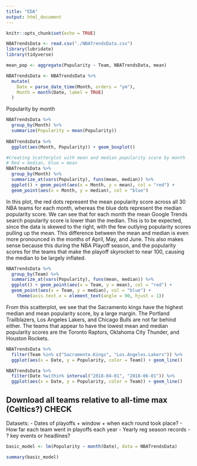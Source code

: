 ```yaml
---
title: "EDA"
output: html_document
---
```


```r
knitr::opts_chunk$set(echo = TRUE)
```

```r
NBATrendsData <- read.csv("./NBATrendsData.csv")
library(lubridate)
library(tidyverse)

mean_pop <- aggregate(Popularity ~ Team, NBATrendsData, mean)

NBATrendsData <- NBATrendsData %>%
  mutate(
    Date = parse_date_time(Month, orders = "ym"),
    Month = month(Date, label = TRUE)
  )


```

Popularity by month
```r

NBATrendsData %>% 
  group_by(Month) %>%
  summarize(Popularity = mean(Popularity))
  
NBATrendsData %>% 
  ggplot(aes(Month, Popularity)) + geom_boxplot()

```

```r
#Creating Scatterplot with mean and median popularity score by month
# Red = median, blue = mean
NBATrendsData %>%
  group_by(Month) %>%
  summarize_at(vars(Popularity), funs(mean, median)) %>%
  ggplot() + geom_point(aes(x = Month, y = mean), col = "red") +
  geom_point(aes(x = Month, y = median), col = "blue") 
```

In this plot, the red dots represent the mean popularity score across
all 30 NBA teams for each month, whereas the blue dots represent the
median popularity score. We can see that for each month the mean
Google Trends search popularity score is lower than the median. This is
to be expected, since the data is skewed to the right, with the few
outlying popularity scores pulling up the mean. This difference between
the mean and median is even more pronounced in the months of April,
May, and June. This also makes sense because this during the NBA Playoff
season, and the popularity scores for the teams that make the playoff
skyrocket to near 100, causing the median to be largely inflated.


```r
NBATrendsData %>%
  group_by(Team) %>%
  summarize_at(vars(Popularity), funs(mean, median)) %>%
  ggplot() + geom_point(aes(x = Team, y = mean), col = "red") +
  geom_point(aes(x = Team, y = median), col = "blue") + 
    theme(axis.text.x = element_text(angle = 90, hjust = 1))

```

From this scatterplot, we see that the Sacramento kings have the highest
median and mean popularity score, by a large margin. The Portland
Trailblazers, Los Angeles Lakers, and Chicago Bulls are not far behind
either. The teams that appear to have the lowest mean and median
popularity scores are the Toronto Raptors, Oklahoma City Thunder, and
Houston Rockets.


```r
NBATrendsData %>% 
  filter(Team %in% c("Sacramento.Kings", "Los.Angeles.Lakers")) %>%
  ggplot(aes(x = Date, y = Popularity, color = Team)) + geom_line()

NBATrendsData %>% 
  filter(Date %within% interval("2018-04-01", "2018-06-01")) %>%
  ggplot(aes(x = Date, y = Popularity, color = Team)) + geom_line()


```

## Download all teams relative to all-time max (Celtics?) CHECK

Datasets:
- Dates of playoffs
    + window
    + when each round took place?
- How far each team went in playoffs each year
- Yearly reg season records
- ? key events or headlines?


```r
basic_model <- lm(Popularity ~ month(Date), data = NBATrendsData)

summary(basic_model)
```

